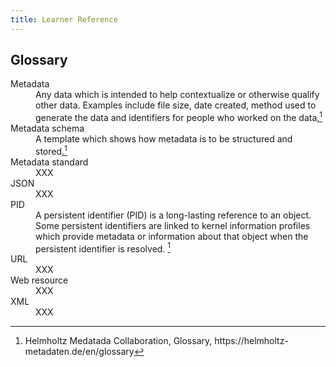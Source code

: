 ```yaml
---
title: Learner Reference
---
```


## Glossary

Metadata
: Any data which is intended to help contextualize or otherwise qualify other data. Examples include file size, date created, method used to generate the data and identifiers for people who worked on the data[.^1^](#fn1)

Metadata schema
: A template which shows how metadata is to be structured and stored[.^1^](#fn1)

Metadata standard
: XXX

JSON
: XXX

PID
: A persistent identifier (PID) is a long-lasting reference to an object. Some persistent identifiers are linked to kernel information profiles which provide metadata or information about that object when the persistent identifier is resolved. [^first]

URL
: XXX

Web resource
: XXX

XML
: XXX

[^first]: Helmholtz Medatada Collaboration, Glossary, https://helmholtz-metadaten.de/en/glossary

